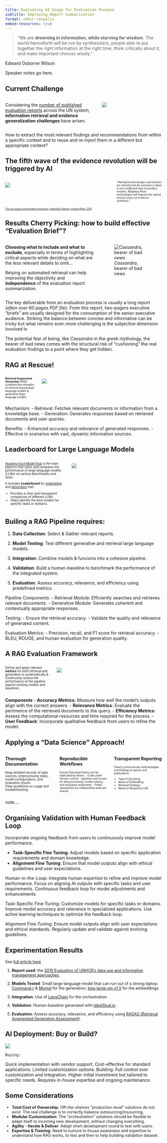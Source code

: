 ```yaml
---
title: Evaluating AI Usage for Evaluation Purpose
subtitle: Improving Report Summarization
format: unhcr-revealjs
embed-resources: true
---
```


> "We are **drowning in information, while starving for wisdom**. The world henceforth will be run by synthesizers, people able to put together the right information at the right time, think critically about it, and make important choices wisely."

Edward Osborne Wilson

::: notes
Speaker notes go here.
:::

## Current Challenge

::: columns
::: {.column width="60%"}
Considering the [number of published evaluation reports](https://www.uneval.org/evaluation/reports) across the UN system, **information retrieval and evidence generalization challenges** have arisen.
:::

::: {.column width="40%"}
![](img/book-address-book-learning-education-baef58-1024.jpg){fit-align="center"}
:::
:::

How to extract the most relevant findings and recommendations from within a specific context and to reuse and re-inject them in a different but appropriate context?

## The fifth wave of the **evidence revolution** will be triggered by AI

::: columns
::: {.column width="70%"}
![](img/GIZQ0_MWYAAZiUJ.png){fit-align="center"}
:::

::: {.column width="30%"}
::: {style="font-size: 60%;"}
"*Having human beings scan articles for relevant text for inclusion is likely a very inefficient way to produce reviews. Adopting these technologies will improve the speed and accuracy of evidence synthesis.*"
:::
:::
:::

::: {style="font-size: 50%;"}
[The four waves of the evidence revolution, published in Nature, Howard White, 2019](https://www.nature.com/articles/s41599-019-0253-6#Sec7)
:::

## Results Cherry Picking: how to build effective "Evaluation Brief"?

::: columns
::: {.column width="60%"}
**Choosing what to include and what to exclude**, especially in terms of highlighting critical aspects while deciding on what are the less relevant details to omit...

Relying on automated retrieval can help improving the objectivity and **independence** of the evaluation report summarization.
:::

::: {.column width="40%"}
![*Cassandra*, bearer of bad news](img/de-munt-cassandra-afgebeeld-in-een-script-van-shakespeares-troilus-and-cressida--mzk5njg5mzgzmw.jpg){fit-align="center"}
:::
:::

::: notes
The key deliverable from an evaluation process is usually a long report (*often over 60 pages PDF file*). From this report, two-pagers executive "briefs" are usually designed for the consumption of the senior executive audience. Striking the balance between concise and informative can be tricky but what remains even more challenging is the subjective dimension involved in

The potential fear of being, like *Cassandra* in the greek mythology, the bearer of bad news comes with the structural risk of "cushioning" the real evaluation findings to a point where they get hidden.
:::

## RAG at Rescue!

::: columns
::: {.column width="20%"}
::: {style="font-size: 60%;"}
**Retrieval Augmented Generation** (RAG) combines the strengths of retrieval-based large language models & generative large language models.
:::
:::

::: {.column width="80%"}
![](img/RAG_workflow.png){fit-align="center"}
:::
:::

::: notes
Mechanism: - Retrieval: Fetches relevant documents or information from a knowledge base. - Generation: Generates responses based on retrieved documents and user queries.

Benefits: - Enhanced accuracy and relevance of generated responses. - Effective in scenarios with vast, dynamic information sources.
:::

## Leaderboard for Large Language Models

::: columns
::: {.column width="40%"}
::: {style="font-size: 70%;"}
[Hugging Face Model Hub](https://huggingface.co/docs/hub/models) is the main platform that ranks and compares the performance of large language models (LLMs) on various benchmarks and tasks.

It includes **Leaderboard** for [embedding](https://huggingface.co/spaces/mteb/leaderboard) and [generation](https://huggingface.co/spaces/HuggingFaceH4/open_llm_leaderboard) that:

-   Provides a clear and transparent comparison of different LLMs.
-   Helps identify the best models for specific tasks or domains.
:::
:::

::: {.column width="60%"}
![](img/Leaderboard.png){fit-align="center"}
:::
:::

## Builing a RAG Pipeline requires:

1.  **Data Collection**: Select & Gather relevant reports.

2.  **Model Testing**: Test different generative and retrieval large language models.

3.  **Integration**: Combine models & funcions into a cohesive pipeline.

4.  **Validation**: Build a human-baseline to benchmark the performance of the integrated system.

5.  **Evaluation**: Assess accuracy, relevance, and efficiency using predefined metrics.

::: notes
Pipeline Components: - Retrieval Module: Efficiently searches and retrieves relevant documents. - Generative Module: Generates coherent and contextually appropriate responses.

Testing: - Ensure the retrieval accuracy. - Validate the quality and relevance of generated content.

Evaluation Metrics: - Precision, recall, and F1 score for retrieval accuracy. - BLEU, ROUGE, and human evaluation for generation quality.
:::

## A RAG Evaluation Framework

::: columns
::: {.column width="30%"}
::: {style="font-size: 70%;"}
Define and apply relevant **metrics** for both retrieval and generation to systematically & Continuosly assess the performance of the pipeline against existing models and baselines.
:::
:::

::: {.column width="70%"}
![](img/ragas_question.jpeg){fit-align="center"}
:::
:::

::: notes
**Components** - **Accuracy Metrics**: Measure how well the model's outputs align with the correct answers. - **Relevance Metrics**: Evaluate the pertinence of the retrieved documents to the query. - **Efficiency Metrics**: Assess the computational resources and time required for the process. - **User Feedback**: Incorporate qualitative feedback from users to refine the model.
:::

## Applying a "Data Science" Approach!

::: columns
::: {.column width="33%"}
**Thorough Documentation**

::: {style="font-size: 70%"}
Keep detailed records of data sources, preprocessing steps, model configurations, and evaluation results\
Clear guidelines on usage and troubleshooting.
:::
:::

::: {.column width="33%"}
**Reproducible Workflows**

::: {style="font-size: 60%;"}
Ensure that experiments can be replicated by others: - Code under Version control. - pipelines and scripts for data processing, model training, and evaluation automated. - Public repositories for collaborative work are shared.
:::
:::

::: {.column width="33%"}
**Transparent Reporting**

::: {style="font-size: 60%;"}
Clearly communicate methodologies and findings in reports and publications:

-   Type of Chunking
-   Name of Embedding
-   Retrieval Strategy
-   Name of Response LLM
:::
:::
:::

::: notes
note....
:::

## Organising Validation with Human Feedback Loop

Incorporate ongoing feedback from users to continuously improve model performance.

-   **Task-Specific Fine Tuning**: Adjust models based on specific application requirements and domain knowledge.
-   **Alignment Fine Tuning**: Ensure that model outputs align with ethical guidelines and user expectations.

::: notes
Human-in-the-Loop: Integrate human expertise to refine and improve model performance. Focus on aligning AI outputs with specific tasks and user requirements. Continuous feedback loop for model adjustments and enhancements.

Task-Specific Fine-Tuning: Customize models for specific tasks or domains. Improve model accuracy and relevance in specialized applications. Use active learning techniques to optimize the feedback loop.

Alignment Fine-Tuning: Ensure model outputs align with user expectations and ethical standards. Regularly update and validate against evolving guidelines.
:::

## Experimentation Results

::: {style="font-size: 90%;"}
See [full article here](https://edouard-legoupil.github.io/rag_extraction/)

1.  **Report used**: the [2019 Evaluation of UNHCR’s data use and information management approaches](https://www.unhcr.org/sites/default/files/legacy-pdf/5dd4f7d24.pdf).

2.  **Models Tested**: Small large language model that can run out of a strong laptop: [Command-r](https://cohere.com/blog/command-r) & [Mixtral](https://mistral.ai/news/mixtral-of-experts/) for the generation, [bge-large-en-v1.5](https://huggingface.co/BAAI/bge-large-en-v1.5) for the embeddings

3.  **Integration**: Use of [LangChain](https://python.langchain.com/v0.1/docs/use_cases/question_answering/) for the orchestration

4.  **Validation**: Human-baseline generated with [labelStud.io](https://labelstud.io/).

5.  **Evaluation**: Assess accuracy, relevance, and efficiency using [RAGAS (Retrieval Augmented Generation Assessment)](https://docs.ragas.io/en/stable/).
:::

## AI Deployment: Buy or Build?

![](img/GL0vYd_WcAAqUDZ.png){fit-align="center"}

::: notes
```         
Buying:
```

Quick implementation with vendor support. Cost-effective for standard applications. Limited customization options. Building: Full control over customization and integration. Higher initial investment but tailored to specific needs. Requires in-house expertise and ongoing maintenance.
:::

## Some Considerations

::: {style="font-size: 90%;"}
-   **Total Cost of Ownership**: Off-the-shelves "production-level" solutions do not exist. The real challenge is to correctly balance outsourcing/insourcing.
-   **Modular Customization**: The "*orchestration*" solutions should be flexible to adapt itself to incoming new development, without changing everything.
-   **Agility - Iterate & Deliver**: Adopt short development round to test with users.
-   **Expertise & Training**: Need to nurture in-house awareness and expertise to understand how RAG works, to test and then to help building validation dataset.
:::